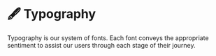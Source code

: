 # 🖋️ Typography

Typography is our system of fonts. Each font conveys the appropriate sentiment to assist our users through each stage of their journey.